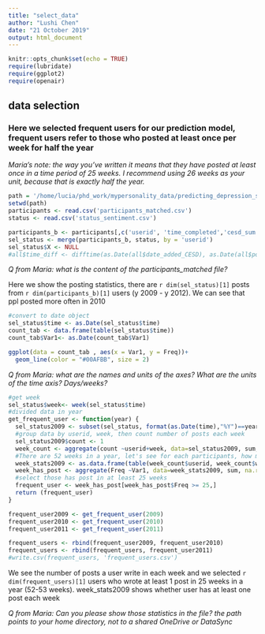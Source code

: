 ```yaml
---
title: "select_data"
author: "Lushi Chen"
date: "21 October 2019"
output: html_document
---
```


```r
knitr::opts_chunk$set(echo = TRUE)
require(lubridate)
require(ggplot2)
require(openair)
```

## data selection
### Here we selected frequent users for our prediction model, frequent users refer to those who posted at least once per week for half the year

*Maria's note: the way you've written it means that they have posted at least once in a time period of 25 weeks. I recommend using 26 weeks as your unit, because that is exactly half the year.*

```r
path = '/home/lucia/phd_work/mypersonality_data/predicting_depression_symptoms/data/'
setwd(path)
participants <- read.csv('participants_matched.csv')
status <- read.csv('status_sentiment.csv')
```
```r
participants_b <- participants[,c('userid', 'time_completed','cesd_sum')]
sel_status <- merge(participants_b, status, by = 'userid')
sel_status$X <- NULL
#all$time_diff <- difftime(as.Date(all$date_added_CESD), as.Date(all$post_time) , units = c("days"))
```

*Q from Maria: what is the content of the participants\_matched file?*

Here we show the posting statistics, there are `r dim(sel_status)[1]` posts from  `r dim(participants_b)[1]` users (y 2009 - y 2012). We can see that ppl posted more often in 2010

```r
#convert to date object
sel_status$time <- as.Date(sel_status$time)
count_tab <- data.frame(table(sel_status$time))
count_tab$Var1<- as.Date(count_tab$Var1)

ggplot(data = count_tab , aes(x = Var1, y = Freq))+
  geom_line(color = "#00AFBB", size = 2)
```

*Q from Maria: what are the names and units of the axes? What are the units of the time axis? Days/weeks?*

```r
#get week
sel_status$week<- week(sel_status$time)
#divided data in year
get_frequent_user <- function(year) {
  sel_status2009 <- subset(sel_status, format(as.Date(time),"%Y")==year)
  #group data by userid, week, then count number of posts each week
  sel_status2009$count <- 1
  week_count <- aggregate(count ~userid+week, data=sel_status2009, sum, na.rm=TRUE)
  #There are 52 weeks in a year, let's see for each participants, how many weeks do they have at least one post
  week_stats2009 <- as.data.frame(table(week_count$userid, week_count$week))
  week_has_post <- aggregate(Freq ~Var1, data=week_stats2009, sum, na.rm=TRUE)
  #select those has post in at least 25 weeks 
  frequent_user <- week_has_post[week_has_post$Freq >= 25,]
  return (frequent_user)
}

frequent_user2009 <- get_frequent_user(2009)
frequent_user2010 <- get_frequent_user(2010)
frequent_user2011 <- get_frequent_user(2011)

frequent_users <- rbind(frequent_user2009, frequent_user2010)
frequent_users <- rbind(frequent_users, frequent_user2011)
#write.csv(frequent_users, 'frequent_users.csv')
```

We see the number of posts a user write in each week and we selected `r dim(frequent_users)[1]` users who wrote at least 1 post in 25 weeks in a year (52-53 weeks). week_stats2009 shows whether user has at least one post each week 

*Q from Maria: Can you please show those statistics in the file? the path points to your home directory, not to a shared OneDrive or DataSync*

